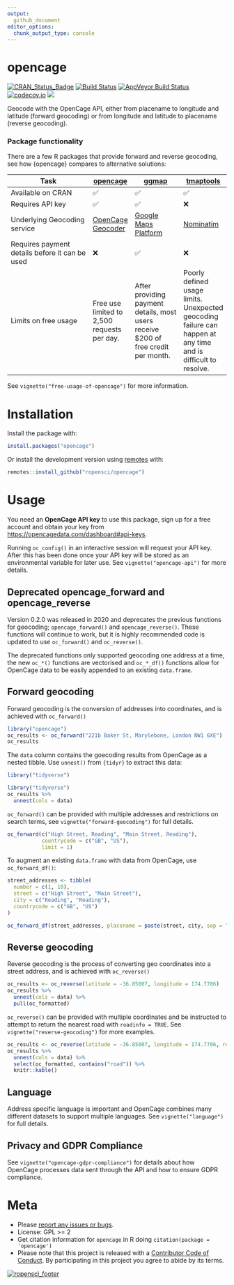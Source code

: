 ```yaml
---
output:
  github_document
editor_options: 
  chunk_output_type: console
---
```

<!-- README.md is generated from README.Rmd. Please edit that file -->
# opencage

[![CRAN_Status_Badge](http://www.r-pkg.org/badges/version/opencage)](http://cran.r-project.org/package=opencage)
[![Build Status](https://travis-ci.org/ropensci/opencage.svg?branch=master)](https://travis-ci.org/ropensci/opencage)
[![AppVeyor Build Status](https://ci.appveyor.com/api/projects/status/github/ropensci/opencage?branch=master&svg=true)](https://ci.appveyor.com/project/maelle/opencage)
[![codecov.io](https://codecov.io/github/ropensci/opencage/coverage.svg?branch=master)](https://codecov.io/github/ropensci/opencage?branch=master)
[![](https://badges.ropensci.org/36_status.svg)](https://github.com/ropensci/onboarding/issues/36)

Geocode with the OpenCage API, either from placename to longitude and latitude (forward geocoding) or from longitude and latitude to placename (reverse geocoding). 

### Package functionality

There are a few R packages that provide forward and reverse geocoding, see how {opencage} compares to alternative solutions:

| Task                         | [opencage](https://github.com/ropensci/opencage) | [ggmap](https://github.com/dkahle/ggmap) | [tmaptools](https://github.com/mtennekes/tmaptools) 
|------------------------------|--------|---------|---------|
| Available on CRAN            | ✅ | ✅ | ✅ |
| Requires API key             | ✅ | ✅ | ❌ |
| Underlying Geocoding service | [OpenCage Geocoder](https://opencagedata.com) |  [Google Maps Platform](https://developers.google.com/maps/documentation/geocoding/start) | [Nominatim](https://nominatim.org/release-docs/develop/api/Overview/) |
| Requires payment details before it can be used | ❌ | ✅ | ❌ |
| Limits on free usage | Free use limited to 2,500 requests per day. | After providing payment details,\ most users receive $200 of free credit per month.  | Poorly defined usage limits.<br>Unexpected geocoding failure can happen at any time and is difficult to resolve. |

See `vignette("free-usage-of-opencage")` for more information.

# Installation

Install the package with:

```r
install.packages("opencage")
```

Or install the development version using [remotes](https://remotes.r-lib.org/) with:

```r
remotes::install_github("ropensci/opencage")
```

# Usage

You need an **OpenCage API key** to use this package, sign up for a free account and obtain your key from [https://opencagedata.com/dashboard#api-keys](https://opencagedata.com/dashboard#api-keys).

Running `oc_config()` in an interactive session will request your API key. After this has been done once your API key will be stored as an environmental variable for later use. See `vignette("opencage-api")` for more details.

## Deprecated opencage_forward and opencage_reverse

Version 0.2.0 was released in 2020 and deprecates the previous functions for geocoding; `opencage_forward()` and `opencage_reverse()`. These functions will continue to work, but it is highly recommended code is updated to use `oc_forward()` and `oc_reverse()`.

The deprecated functions only supported geocoding one address at a time, the new `oc_*()` functions are vectorised and `oc_*_df()` functions allow for OpenCage data to be easily appended to an existing `data.frame`.

## Forward geocoding

Forward geocoding is the conversion of addresses into coordinates, and is achieved with `oc_forward()`

```r
library("opencage")
oc_results <- oc_forward("221b Baker St, Marylebone, London NW1 6XE")
oc_results
```

The `data` column contains the goecoding results from OpenCage as a nested tibble. Use `unnest()` from `{tidyr}` to extract this data:

```r
library("tidyverse")
```

```r
library("tidyverse")
oc_results %>%
  unnest(cols = data)
```

`oc_forward()` can be provided with multiple addresses and restrictions on search terms, see `vignette("forward-geocoding")` for full details.

```r
oc_forward(c("High Street, Reading", "Main Street, Reading"),
           countrycode = c("GB", "US"),
           limit = 1)
```

To augment an existing `data.frame` with data from OpenCage, use `oc_forward_df()`:

```r
street_addresses <- tibble(
  number = c(1, 10),
  street = c("High Street", "Main Street"),
  city = c("Reading", "Reading"),
  countrycode = c("GB", "US")
)

oc_forward_df(street_addresses, placename = paste(street, city, sep = ", "), output = "all")
```

## Reverse geocoding

Reverse geocoding is the process of converting geo coordinates into a street address, and is achieved with `oc_reverse()`

```r
oc_results <- oc_reverse(latitude = -36.85007, longitude = 174.7706)
oc_results %>%
  unnest(cols = data) %>%
  pull(oc_formatted)
```

`oc_reverse()` can be provided with multiple coordinates and be instructed to attempt to return the nearest road with `roadinfo = TRUE`. See `vignette("reverse-geocoding")` for more examples.

```r
oc_results <- oc_reverse(latitude = -36.85007, longitude = 174.7706, roadinfo = TRUE)
oc_results %>%
  unnest(cols = data) %>%
  select(oc_formatted, contains("road")) %>%
  knitr::kable()
```

## Language

Address specific language is important and OpenCage combines many different datasets to support multiple languages. See `vignette("language")` for full details.

## Privacy and GDPR Compliance

See `vignette("opencage-gdpr-compliance")` for details about how OpenCage processes data sent through the API and how to ensure GDPR compliance.

# Meta

* Please [report any issues or bugs](https://github.com/ropensci/opencage/issues).
* License: GPL >= 2
* Get citation information for `opencage` in R doing `citation(package = 'opencage')`
* Please note that this project is released with a [Contributor Code of Conduct](CONDUCT.md). By participating in this project you agree to abide by its terms.

[![ropensci_footer](http://ropensci.org/public_images/github_footer.png)](http://ropensci.org)
